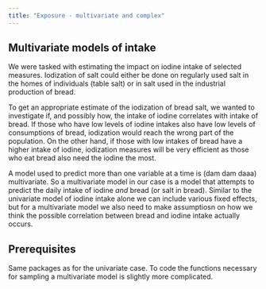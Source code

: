 ```yaml
---
title: "Exposure - multivariate and complex"
---
```


## Multivariate models of intake
We were tasked with estimating the impact on iodine intake of selected measures. Iodization of salt could either be done on regularly used salt in the homes of individuals (table salt) or in salt used in the industrial production of bread. 

To get an appropriate estimate of the iodization of bread salt, we wanted to investigate if, and possibly how, the intake of iodine correlates with intake of bread. If those who have low levels of iodine intakes also have low levels of consumptions of bread, iodization would reach the wrong part of the population. On the other hand, if those with low intakes of bread have a higher intake of iodine, iodization measures will be very efficient as those who eat bread also need the iodine the most.

A model used to predict more than one variable at a time is (dam dam daaa) multivariate. So a multivariate model in our case is a model that attempts to predict the daily intake of iodine *and* bread (or salt in bread). Similar to the univariate model of iodine intake alone we can include various fixed effects, but for a multivariate model we also need to make assumptiosn on how we think the possible correlation between bread and iodine intake actually occurs.

## Prerequisites
Same packages as for the univariate case. To code the functions necessary for sampling a multivariate model is slightly more complicated.